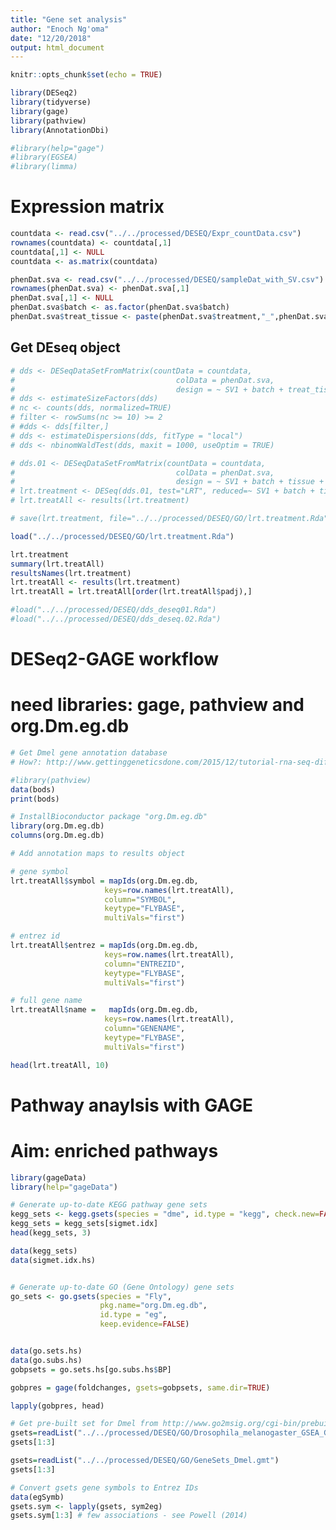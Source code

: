 ```yaml
---
title: "Gene set analysis"
author: "Enoch Ng'oma"
date: "12/20/2018"
output: html_document
---
```


```r
knitr::opts_chunk$set(echo = TRUE)

library(DESeq2)
library(tidyverse)
library(gage)
library(pathview)
library(AnnotationDbi)

#library(help="gage")
#library(EGSEA)
#library(limma)
```

# Expression matrix

```r
countdata <- read.csv("../../processed/DESEQ/Expr_countData.csv")
rownames(countdata) <- countdata[,1]
countdata[,1] <- NULL
countdata <- as.matrix(countdata)

phenDat.sva <- read.csv("../../processed/DESEQ/sampleDat_with_SV.csv")
rownames(phenDat.sva) <- phenDat.sva[,1]
phenDat.sva[,1] <- NULL
phenDat.sva$batch <- as.factor(phenDat.sva$batch)
phenDat.sva$treat_tissue <- paste(phenDat.sva$treatment,"_",phenDat.sva$tissue, sep="")
```

## Get DEseq object

```r
# dds <- DESeqDataSetFromMatrix(countData = countdata, 
#                                    colData = phenDat.sva, 
#                                    design = ~ SV1 + batch + treat_tissue)
# dds <- estimateSizeFactors(dds)
# nc <- counts(dds, normalized=TRUE)
# filter <- rowSums(nc >= 10) >= 2
# #dds <- dds[filter,]
# dds <- estimateDispersions(dds, fitType = "local")
# dds <- nbinomWaldTest(dds, maxit = 1000, useOptim = TRUE)

# dds.01 <- DESeqDataSetFromMatrix(countData = countdata, 
#                                    colData = phenDat.sva, 
#                                    design = ~ SV1 + batch + tissue + treatment)
# lrt.treatment <- DESeq(dds.01, test="LRT", reduced=~ SV1 + batch + tissue)
# lrt.treatAll <- results(lrt.treatment)

# save(lrt.treatment, file="../../processed/DESEQ/GO/lrt.treatment.Rda")

load("../../processed/DESEQ/GO/lrt.treatment.Rda")

lrt.treatment
summary(lrt.treatAll)
resultsNames(lrt.treatment)
lrt.treatAll <- results(lrt.treatment)
lrt.treatAll = lrt.treatAll[order(lrt.treatAll$padj),]

#load("../../processed/DESEQ/dds_deseq01.Rda")
#load("../../processed/DESEQ/dds_deseq.02.Rda")
```

# DESeq2-GAGE workflow
# need libraries: gage, pathview and org.Dm.eg.db

```r
# Get Dmel gene annotation database
# How?: http://www.gettinggeneticsdone.com/2015/12/tutorial-rna-seq-differential.html

#library(pathview)
data(bods)
print(bods)

# InstallBioconductor package "org.Dm.eg.db"
library(org.Dm.eg.db)
columns(org.Dm.eg.db)

# Add annotation maps to results object

# gene symbol
lrt.treatAll$symbol = mapIds(org.Dm.eg.db,
                     keys=row.names(lrt.treatAll), 
                     column="SYMBOL",
                     keytype="FLYBASE",
                     multiVals="first")

# entrez id
lrt.treatAll$entrez = mapIds(org.Dm.eg.db,
                     keys=row.names(lrt.treatAll), 
                     column="ENTREZID",
                     keytype="FLYBASE",
                     multiVals="first")

# full gene name
lrt.treatAll$name =   mapIds(org.Dm.eg.db,
                     keys=row.names(lrt.treatAll), 
                     column="GENENAME",
                     keytype="FLYBASE",
                     multiVals="first")

head(lrt.treatAll, 10)
```

# Pathway anaylsis with GAGE
# Aim: enriched pathways

```r
library(gageData)
library(help="gageData")

# Generate up-to-date KEGG pathway gene sets 
kegg_sets <- kegg.gsets(species = "dme", id.type = "kegg", check.new=FALSE)
kegg_sets = kegg_sets[sigmet.idx]
head(kegg_sets, 3)

data(kegg_sets)
data(sigmet.idx.hs)


# Generate up-to-date GO (Gene Ontology) gene sets
go_sets <- go.gsets(species = "Fly", 
                    pkg.name="org.Dm.eg.db", 
                    id.type = "eg", 
                    keep.evidence=FALSE)


data(go.sets.hs)
data(go.subs.hs)
gobpsets = go.sets.hs[go.subs.hs$BP]

gobpres = gage(foldchanges, gsets=gobpsets, same.dir=TRUE)

lapply(gobpres, head)

# Get pre-built set for Dmel from http://www.go2msig.org/cgi-bin/prebuilt.cgi
gsets=readList("../../processed/DESEQ/GO/Drosophila_melanogaster_GSEA_GO_sets_all_symbols_highquality_April_2015.gmt")
gsets[1:3]
```

```r
gsets=readList("../../processed/DESEQ/GO/GeneSets_Dmel.gmt")
gsets[1:3]

# Convert gsets gene symbols to Entrez IDs
data(egSymb)
gsets.sym <- lapply(gsets, sym2eg)
gsets.sym[1:3] # few associations - see Powell (2014)
```